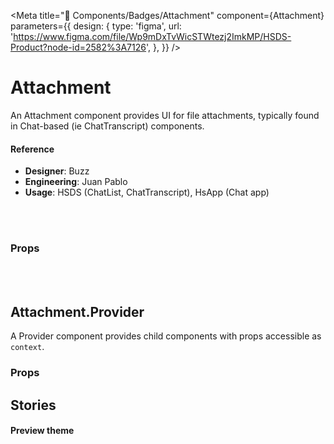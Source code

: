 
<Meta
  title="🧬 Components/Badges/Attachment"
  component={Attachment}
  parameters={{
    design: {
      type: 'figma',
      url:
        'https://www.figma.com/file/Wp9mDxTvWicSTWtezj2ImkMP/HSDS-Product?node-id=2582%3A7126',
    },
  }}
/>

# Attachment

An Attachment component provides UI for file attachments, typically found in Chat-based (ie ChatTranscript) components.

<Canvas>
  <Story name="default">
    <Attachment
      name={text('name', 'derek.png')}
      size={text('size', '5kb')}
      state={select(
        'state',
        {
          default: 'default',
          error: 'error',
        },
        'default'
      )}
      url={text(
        'url',
        'https://github.com/helpscout/hsds-react/raw/master/images/Blue.png'
      )}
    />
  </Story>
</Canvas>

#### Reference

- **Designer**: Buzz
- **Engineering**: Juan Pablo
- **Usage**: HSDS (ChatList, ChatTranscript), HsApp (Chat app)

<br />
<br />

### Props

<ArgsTable of={Attachment} />

<br />
<br />

## Attachment.Provider

A Provider component provides child components with props accessible as `context`.

### Props

<ArgsTable of={Attachment.Provider} />

## Stories

#### Preview theme

<Canvas>
  <Story name="Preview theme">
    <Attachment.Provider theme="preview">
      <Attachment
        name={text('name', 'derek.png')}
        size={text('size', '5kb')}
        state={select(
          'state',
          {
            default: 'default',
            error: 'error',
          },
          'default'
        )}
        url={text(
          'url',
          'https://github.com/helpscout/hsds-react/raw/master/images/Blue.png'
        )}
        imageUrl={select(
          'imageUrl',
          {
            none: null,
            'some image':
              'https://img.buzzfeed.com/buzzfeed-static/static/2014-12/5/11/enhanced/webdr06/longform-original-7538-1417798667-22.jpg?downsize=715:*&output-format=auto&output-quality=auto',
          },
          null
        )}
      />
    </Attachment.Provider>
  </Story>
</Canvas>
